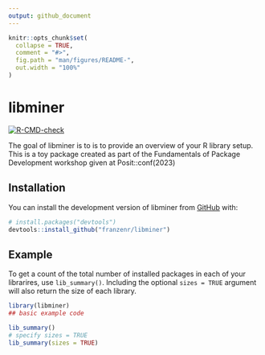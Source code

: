```yaml
---
output: github_document
---
```


<!-- README.md is generated from README.Rmd. Please edit that file -->

```r
knitr::opts_chunk$set(
  collapse = TRUE,
  comment = "#>",
  fig.path = "man/figures/README-",
  out.width = "100%"
)
```

# libminer

<!-- badges: start -->
[![R-CMD-check](https://github.com/franzenr/libminer/actions/workflows/R-CMD-check.yaml/badge.svg)](https://github.com/franzenr/libminer/actions/workflows/R-CMD-check.yaml)
<!-- badges: end -->

The goal of libminer is to is to provide an overview of your R library setup. This is a toy package created as part of the Fundamentals of Package Development workshop given at Posit::conf(2023) 

## Installation

You can install the development version of libminer from [GitHub](https://github.com/) with:

``` r
# install.packages("devtools")
devtools::install_github("franzenr/libminer")
```

## Example

To get a count of the total number of installed packages in each of your librarires, use `lib_summary()`. Including the optional `sizes = TRUE` argument will also return the size of each library. 

```r
library(libminer)
## basic example code

lib_summary()
# specify sizes = TRUE
lib_summary(sizes = TRUE)
```
